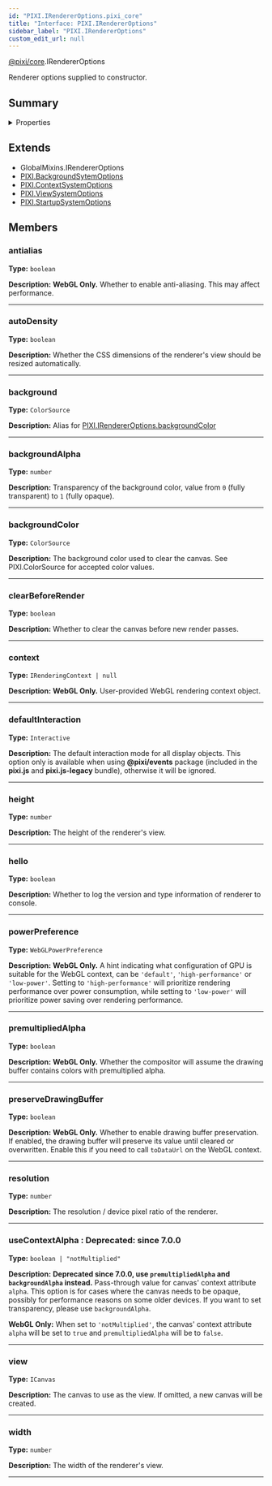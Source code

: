 ```yaml
---
id: "PIXI.IRendererOptions.pixi_core"
title: "Interface: PIXI.IRendererOptions"
sidebar_label: "PIXI.IRendererOptions"
custom_edit_url: null
---
```



<div class="package-name">

[@pixi/core](../modules/pixi_core).IRendererOptions

</div>


Renderer options supplied to constructor.



        

## Summary

<details><summary>Properties</summary>
<p>

| Name                  | Type                                        | Description                                                                                                                                                                                                                                                                                                                                                                                                                                                                                                                          |
| --------------------- | ------------------------------------------- | ------------------------------------------------------------------------------------------------------------------------------------------------------------------------------------------------------------------------------------------------------------------------------------------------------------------------------------------------------------------------------------------------------------------------------------------------------------------------------------------------------------------------------------ |
| antialias             | <code>boolean</code>                        | **WebGL Only.** Whether to enable anti-aliasing. This may affect performance.                                                                                                                                                                                                                                                                                                                                                                                                                                                        |
| autoDensity           | <code>boolean</code>                        | Whether the CSS dimensions of the renderer's view should be resized automatically.                                                                                                                                                                                                                                                                                                                                                                                                                                                   |
| background            | <code>ColorSource</code>                    | Alias for [PIXI.IRendererOptions.backgroundColor](../interfaces/PIXI.IRendererOptions.pixi_core#backgroundColor)                                                                                                                                                                                                                                                                                                                                                                                                                     |
| backgroundAlpha       | <code>number</code>                         | Transparency of the background color, value from `0` (fully transparent) to `1` (fully opaque).                                                                                                                                                                                                                                                                                                                                                                                                                                      |
| backgroundColor       | <code>ColorSource</code>                    | The background color used to clear the canvas. See PIXI.ColorSource for accepted color values.                                                                                                                                                                                                                                                                                                                                                                                                                                       |
| clearBeforeRender     | <code>boolean</code>                        | Whether to clear the canvas before new render passes.                                                                                                                                                                                                                                                                                                                                                                                                                                                                                |
| context               | <code>IRenderingContext &#124; null</code>  | **WebGL Only.** User-provided WebGL rendering context object.                                                                                                                                                                                                                                                                                                                                                                                                                                                                        |
| defaultInteraction    | <code>Interactive</code>                    | The default interaction mode for all display objects. This option only is available when using **&#64;pixi/events** package (included in the **pixi.js** and **pixi.js-legacy** bundle), otherwise it will be ignored.                                                                                                                                                                                                                                                                                                               |
| height                | <code>number</code>                         | The height of the renderer's view.                                                                                                                                                                                                                                                                                                                                                                                                                                                                                                   |
| hello                 | <code>boolean</code>                        | Whether to log the version and type information of renderer to console.                                                                                                                                                                                                                                                                                                                                                                                                                                                              |
| powerPreference       | <code>WebGLPowerPreference</code>           | **WebGL Only.** A hint indicating what configuration of GPU is suitable for the WebGL context, can be `'default'`, `'high-performance'` or `'low-power'`. Setting to `'high-performance'` will prioritize rendering performance over power consumption, while setting to `'low-power'` will prioritize power saving over rendering performance.                                                                                                                                                                                      |
| premultipliedAlpha    | <code>boolean</code>                        | **WebGL Only.** Whether the compositor will assume the drawing buffer contains colors with premultiplied alpha.                                                                                                                                                                                                                                                                                                                                                                                                                      |
| preserveDrawingBuffer | <code>boolean</code>                        | **WebGL Only.** Whether to enable drawing buffer preservation. If enabled, the drawing buffer will preserve its value until cleared or overwritten. Enable this if you need to call `toDataUrl` on the WebGL context.                                                                                                                                                                                                                                                                                                                |
| resolution            | <code>number</code>                         | The resolution / device pixel ratio of the renderer.                                                                                                                                                                                                                                                                                                                                                                                                                                                                                 |
| useContextAlpha       | <code>boolean &#124; "notMultiplied"</code> | **Deprecated since 7.0.0, use `premultipliedAlpha` and `backgroundAlpha` instead.**<br /><br />Pass-through value for canvas' context attribute `alpha`. This option is for cases where the canvas needs to be opaque, possibly for performance reasons on some older devices. If you want to set transparency, please use `backgroundAlpha`.&#60;br /&#62;&#60;br /&#62;**WebGL Only&#58;** When set to `'notMultiplied'`, the canvas' context attribute `alpha` will be set to `true` and `premultipliedAlpha` will be to `false`. |
| view                  | <code>ICanvas</code>                        | The canvas to use as the view. If omitted, a new canvas will be created.                                                                                                                                                                                                                                                                                                                                                                                                                                                             |
| width                 | <code>number</code>                         | The width of the renderer's view.                                                                                                                                                                                                                                                                                                                                                                                                                                                                                                    |

</p>
</details>
    


## Extends
- GlobalMixins.IRendererOptions
- [PIXI.BackgroundSytemOptions](../interfaces/PIXI.BackgroundSytemOptions.pixi_core)
- [PIXI.ContextSystemOptions](../interfaces/PIXI.ContextSystemOptions.pixi_core)
- [PIXI.ViewSystemOptions](../interfaces/PIXI.ViewSystemOptions.pixi_core)
- [PIXI.StartupSystemOptions](../interfaces/PIXI.StartupSystemOptions.pixi_core)

## Members
<article>

### antialias 
**Type:** <code>boolean</code>

**Description:** **WebGL Only.** Whether to enable anti-aliasing. This may affect performance.

</article>


---------------------------------------

<article>

### autoDensity 
**Type:** <code>boolean</code>

**Description:** Whether the CSS dimensions of the renderer's view should be resized automatically.

</article>


---------------------------------------

<article>

### background 
**Type:** <code>ColorSource</code>

**Description:** Alias for [PIXI.IRendererOptions.backgroundColor](../interfaces/PIXI.IRendererOptions.pixi_core#backgroundColor)

</article>


---------------------------------------

<article>

### backgroundAlpha 
**Type:** <code>number</code>

**Description:** Transparency of the background color, value from `0` (fully transparent) to `1` (fully opaque).

</article>


---------------------------------------

<article>

### backgroundColor 
**Type:** <code>ColorSource</code>

**Description:** The background color used to clear the canvas. See PIXI.ColorSource for accepted color values.

</article>


---------------------------------------

<article>

### clearBeforeRender 
**Type:** <code>boolean</code>

**Description:** Whether to clear the canvas before new render passes.

</article>


---------------------------------------

<article>

### context 
**Type:** <code>IRenderingContext &#124; null</code>

**Description:** **WebGL Only.** User-provided WebGL rendering context object.

</article>


---------------------------------------

<article>

### defaultInteraction 
**Type:** <code>Interactive</code>

**Description:** The default interaction mode for all display objects. This option only is available when using **&#64;pixi/events** package (included in the **pixi.js** and **pixi.js-legacy** bundle), otherwise it will be ignored.

</article>


---------------------------------------

<article>

### height 
**Type:** <code>number</code>

**Description:** The height of the renderer's view.

</article>


---------------------------------------

<article>

### hello 
**Type:** <code>boolean</code>

**Description:** Whether to log the version and type information of renderer to console.

</article>


---------------------------------------

<article>

### powerPreference 
**Type:** <code>WebGLPowerPreference</code>

**Description:** **WebGL Only.** A hint indicating what configuration of GPU is suitable for the WebGL context, can be `'default'`, `'high-performance'` or `'low-power'`. Setting to `'high-performance'` will prioritize rendering performance over power consumption, while setting to `'low-power'` will prioritize power saving over rendering performance.

</article>


---------------------------------------

<article>

### premultipliedAlpha 
**Type:** <code>boolean</code>

**Description:** **WebGL Only.** Whether the compositor will assume the drawing buffer contains colors with premultiplied alpha.

</article>


---------------------------------------

<article>

### preserveDrawingBuffer 
**Type:** <code>boolean</code>

**Description:** **WebGL Only.** Whether to enable drawing buffer preservation. If enabled, the drawing buffer will preserve its value until cleared or overwritten. Enable this if you need to call `toDataUrl` on the WebGL context.

</article>


---------------------------------------

<article>

### resolution 
**Type:** <code>number</code>

**Description:** The resolution / device pixel ratio of the renderer.

</article>


---------------------------------------

<article>

### useContextAlpha : <span class="deprecated-tag"> Deprecated: since 7.0.0</span>
**Type:** <code>boolean &#124; "notMultiplied"</code>

**Description:** **Deprecated since 7.0.0, use `premultipliedAlpha` and `backgroundAlpha` instead.**
Pass-through value for canvas' context attribute `alpha`. This option is for cases where the canvas needs to be opaque, possibly for performance reasons on some older devices. If you want to set transparency, please use `backgroundAlpha`.

**WebGL Only&#58;** When set to `'notMultiplied'`, the canvas' context attribute `alpha` will be set to `true` and `premultipliedAlpha` will be to `false`.

</article>


---------------------------------------

<article>

### view 
**Type:** <code>ICanvas</code>

**Description:** The canvas to use as the view. If omitted, a new canvas will be created.

</article>


---------------------------------------

<article>

### width 
**Type:** <code>number</code>

**Description:** The width of the renderer's view.

</article>


---------------------------------------



  